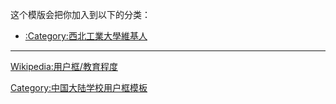 {{Userbox
  |border-c = #0055a2
  |border-s = 1
  |id-c     = #FFFFFF
  |id-s     = 12
  |id-fc    = #000000
  |info-c   = #0055a2
  |info-s   = 8
  |info-fc  = #FFFFFF
  |id       = <!-- 合理使用文件：Northwestern_Polytechnical_University_badge.svg -->西工大
  |info     = 这个用户是'''[[西北工业大学|<span class="org", style="color:white">西北工业大学</span>]]'''的老师、学生或校友。
}}
<includeonly>[[Category:西北工業大學維基人|{{PAGENAME}}]]</includeonly>
<noinclude>
<div style="clear:both">
这个模版会把你加入到以下的分类：
*[[:Category:西北工業大學維基人]]
----
[[Wikipedia:用户框/教育程度]]</div>
{{UF-hcard-part}}
[[Category:中国大陆学校用户框模板]]
</noinclude>
